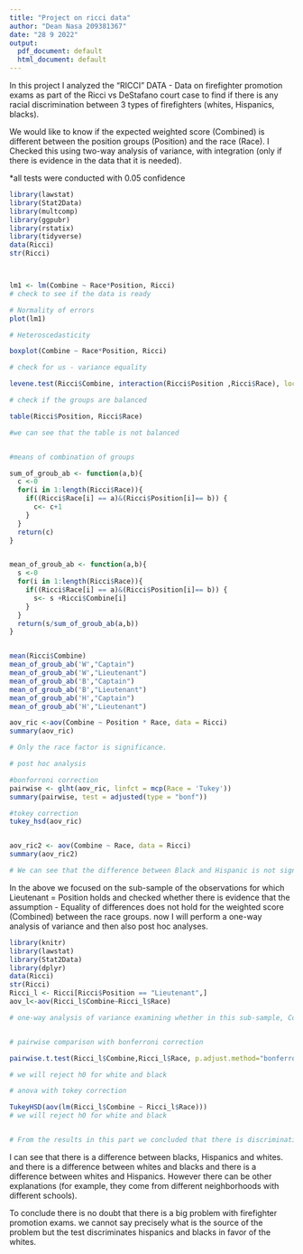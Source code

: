 ```yaml
---
title: "Project on ricci data"
author: "Dean Nasa 209381367"
date: "28 9 2022"
output:
  pdf_document: default
  html_document: default
---
```


In this project I analyzed the "RICCI" DATA - Data on firefighter promotion exams as part of the Ricci vs DeStafano court case to find if there is any racial discrimination between 3 types of firefighters (whites, Hispanics, blacks).

We would like to know if the expected weighted score (Combined) is different
between the position groups (Position) and the race (Race).
I Checked this using two-way analysis of variance, with integration 
(only if there is evidence in the data that it is needed).

*all tests were conducted with 0.05 confidence
```r
library(lawstat)
library(Stat2Data)
library(multcomp)
library(ggpubr)
library(rstatix)
library(tidyverse)
data(Ricci)
str(Ricci)



lm1 <- lm(Combine ~ Race*Position, Ricci)
# check to see if the data is ready 

# Normality of errors
plot(lm1)

# Heteroscedasticity

boxplot(Combine ~ Race*Position, Ricci)

# check for us - variance equality 

levene.test(Ricci$Combine, interaction(Ricci$Position ,Ricci$Race), location = "mean")

# check if the groups are balanced

table(Ricci$Position, Ricci$Race)

#we can see that the table is not balanced


#means of combination of groups

sum_of_groub_ab <- function(a,b){
  c <-0
  for(i in 1:length(Ricci$Race)){
    if((Ricci$Race[i] == a)&(Ricci$Position[i]== b)) {
      c<- c+1
    }
  }
  return(c)
}


mean_of_groub_ab <- function(a,b){
  s <-0
  for(i in 1:length(Ricci$Race)){
    if((Ricci$Race[i] == a)&(Ricci$Position[i]== b)) {
      s<- s +Ricci$Combine[i]
    }
  }
  return(s/sum_of_groub_ab(a,b))
}


mean(Ricci$Combine)
mean_of_groub_ab('W',"Captain")
mean_of_groub_ab('W',"Lieutenant")
mean_of_groub_ab('B',"Captain")
mean_of_groub_ab('B',"Lieutenant")
mean_of_groub_ab('H',"Captain")
mean_of_groub_ab('H',"Lieutenant")

aov_ric <-aov(Combine ~ Position * Race, data = Ricci)
summary(aov_ric)

# Only the race factor is significance.

# post hoc analysis

#bonforroni correction
pairwise <- glht(aov_ric, linfct = mcp(Race = 'Tukey'))
summary(pairwise, test = adjusted(type = "bonf"))

#tokey correction
tukey_hsd(aov_ric)


aov_ric2 <- aov(Combine ~ Race, data = Ricci)
summary(aov_ric2)

# We can see that the difference between Black and Hispanic is not significance.

```

In the above we focused on the sub-sample of the observations for which Lieutenant = Position holds and checked whether there is evidence that the assumption - Equality of differences does not hold for the weighted score (Combined) between the race groups. now I will perform a one-way analysis of variance and then also post hoc analyses.
```r
library(knitr)
library(lawstat)
library(Stat2Data)
library(dplyr)
data(Ricci)
str(Ricci)
Ricci_l <- Ricci[Ricci$Position == "Lieutenant",]
aov_l<-aov(Ricci_l$Combine~Ricci_l$Race)

# one-way analysis of variance examining whether in this sub-sample, Combined differs between the race groups


# pairwise comparison with bonferroni correction

pairwise.t.test(Ricci_l$Combine,Ricci_l$Race, p.adjust.method="bonferroni")

# we will reject h0 for white and black

# anova with tokey correction

TukeyHSD(aov(lm(Ricci_l$Combine ~ Ricci_l$Race)))
# we will reject h0 for white and black


# From the results in this part we concluded that there is discrimination against blacks in comparison to Whites

```


I can see that there is a difference between blacks, Hispanics and whites. and there is a difference between whites and blacks and there is a difference between whites and Hispanics. However there can be other explanations (for example, they come from different neighborhoods with different schools).

To conclude there is no doubt that there is a big problem with firefighter promotion exams. we cannot say precisely what is the source of the problem but the test discriminates hispanics and blacks in favor of the whites.